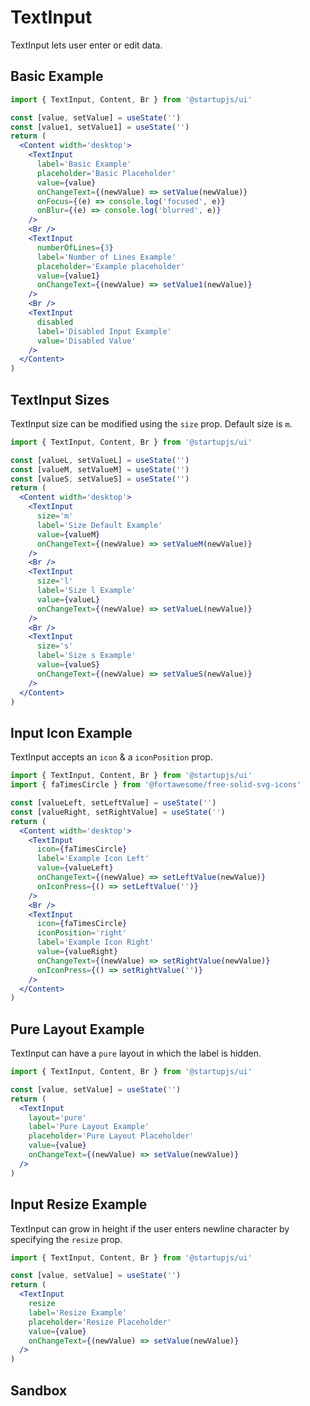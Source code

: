 
# TextInput

TextInput lets user enter or edit data.

## Basic Example

```jsx
import { TextInput, Content, Br } from '@startupjs/ui'
```

```jsx example
const [value, setValue] = useState('')
const [value1, setValue1] = useState('')
return (
  <Content width='desktop'>
    <TextInput
      label='Basic Example'
      placeholder='Basic Placeholder'
      value={value}
      onChangeText={(newValue) => setValue(newValue)}
      onFocus={(e) => console.log('focused', e)}
      onBlur={(e) => console.log('blurred', e)}
    />
    <Br />
    <TextInput
      numberOfLines={3}
      label='Number of Lines Example'
      placeholder='Example placeholder'
      value={value1}
      onChangeText={(newValue) => setValue1(newValue)}
    />
    <Br />
    <TextInput
      disabled
      label='Disabled Input Example'
      value='Disabled Value'
    />
  </Content>
)
```

## TextInput Sizes

TextInput size can be modified using the `size` prop. Default size is `m`.

```jsx
import { TextInput, Content, Br } from '@startupjs/ui'
```

```jsx example
const [valueL, setValueL] = useState('')
const [valueM, setValueM] = useState('')
const [valueS, setValueS] = useState('')
return (
  <Content width='desktop'>
    <TextInput
      size='m'
      label='Size Default Example'
      value={valueM}
      onChangeText={(newValue) => setValueM(newValue)}
    />
    <Br />
    <TextInput
      size='l'
      label='Size l Example'
      value={valueL}
      onChangeText={(newValue) => setValueL(newValue)}
    />
    <Br />
    <TextInput
      size='s'
      label='Size s Example'
      value={valueS}
      onChangeText={(newValue) => setValueS(newValue)}
    />
  </Content>
)
```

## Input Icon Example

TextInput accepts an `icon` & a `iconPosition` prop.

```jsx
import { TextInput, Content, Br } from '@startupjs/ui'
import { faTimesCircle } from '@fortawesome/free-solid-svg-icons'
```

```jsx example
const [valueLeft, setLeftValue] = useState('')
const [valueRight, setRightValue] = useState('')
return (
  <Content width='desktop'>
    <TextInput
      icon={faTimesCircle}
      label='Example Icon Left'
      value={valueLeft}
      onChangeText={(newValue) => setLeftValue(newValue)}
      onIconPress={() => setLeftValue('')}
    />
    <Br />
    <TextInput
      icon={faTimesCircle}
      iconPosition='right'
      label='Example Icon Right'
      value={valueRight}
      onChangeText={(newValue) => setRightValue(newValue)}
      onIconPress={() => setRightValue('')}
    />
  </Content>
)
```

## Pure Layout Example

TextInput can have a `pure` layout in which the label is hidden.

```jsx
import { TextInput, Content, Br } from '@startupjs/ui'
```

```jsx example
const [value, setValue] = useState('')
return (
  <TextInput
    layout='pure'
    label='Pure Layout Example'
    placeholder='Pure Layout Placeholder'
    value={value}
    onChangeText={(newValue) => setValue(newValue)}
  />
)
```

## Input Resize Example

TextInput can grow in height if the user enters newline character by specifying the `resize` prop.

```jsx
import { TextInput, Content, Br } from '@startupjs/ui'
```

```jsx example
const [value, setValue] = useState('')
return (
  <TextInput
    resize
    label='Resize Example'
    placeholder='Resize Placeholder'
    value={value}
    onChangeText={(newValue) => setValue(newValue)}
  />
)
```

## Sandbox

<Sandbox Component={TextInput} />